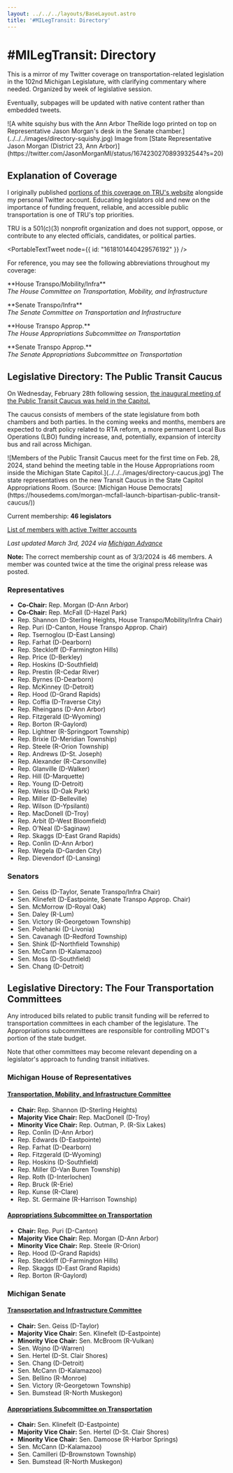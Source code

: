 ```yaml
---
layout: ../../../layouts/BaseLayout.astro
title: '#MILegTransit: Directory'
---
```



# #MILegTransit: Directory

This is a mirror of my Twitter coverage on transportation-related legislation in the 102nd Michigan Legislature, with clarifying commentary where needed. Organized by week of legislative session.

Eventually, subpages will be updated with native content rather than embedded tweets.

<CaptionedElement>
    <span>![A white squishy bus with the Ann Arbor TheRide logo printed on top on Representative Jason Morgan's desk in the Senate chamber.](../../../images/directory-squishy.jpg)</span>
    <span slot="caption">Image from [State Representative Jason Morgan (District 23, Ann Arbor)](https://twitter.com/JasonMorganMI/status/1674230270893932544?s=20)</span>
</CaptionedElement>

## Explanation of Coverage

I originally published [portions of this coverage on TRU's website](https://www.detroittransit.org/michigan-legislature-transit-watch/) alongside my personal Twitter account. Educating legislators old and new on the importance of funding frequent, reliable, and accessible public transportation is one of TRU's top priorities.

TRU is a 501(c)(3) nonprofit organization and does not support, oppose, or contribute to any elected officials, candidates, or political parties.

<PortableTextTweet node={{ id: "1618101440429576192" }} />

For reference, you may see the following abbreviations throughout my coverage:

<p>
    <abbr>**House Transpo/Mobility/Infra**</abbr><br />
    <dfn>The House Committee on Transportation, Mobility, and Infrastructure</dfn>
</p>
<p>
    <abbr>**Senate Transpo/Infra**</abbr><br />
    <dfn>The Senate Committee on Transportation and Infrastructure</dfn>
</p>
<p>
    <abbr>**House Transpo Approp.**</abbr><br />
    <dfn>The House Appropriations Subcommittee on Transportation</dfn>
</p>
<p>
    <abbr>**Senate Transpo Approp.**</abbr><br />
    <dfn>The Senate Appropriations Subcommittee on Transportation</dfn>
</p>

## Legislative Directory: The Public Transit Caucus

On Wednesday, February 28th following session, [the inaugural meeting of the Public Transit Caucus was held in the Capitol.](https://housedems.com/morgan-mcfall-launch-bipartisan-public-transit-caucus/)

The caucus consists of members of the state legislature from both chambers and both parties. In the coming weeks and months, members are expected to draft policy related to RTA reform, a more permanent Local Bus Operations (LBO) funding increase, and, potentially, expansion of intercity bus and rail across Michigan.

<CaptionedElement>
    <span>![Members of the Public Transit Caucus meet for the first time on Feb. 28, 2024, stand behind the meeting table in the House Appropriations room inside the Michigan State Capitol.](../../../images/directory-caucus.jpg)</span>
    <span slot="caption">The state representatives on the new Transit Caucus in the State Capitol Appropriations Room. (Source: [Michigan House Democrats](https://housedems.com/morgan-mcfall-launch-bipartisan-public-transit-caucus/))</span>
</CaptionedElement>

Current membership: **46 legislators**

[List of members with active Twitter accounts](https://twitter.com/i/lists/1764430350577533356)

*Last updated March 3rd, 2024 via [Michigan Advance](https://michiganadvance.com/2024/02/29/bipartisan-bicameral-public-transit-caucus-holds-inaugural-meeting-amid-concern-over-funding/)*

**Note:** The correct membership count as of 3/3/2024 is 46 members. A member was counted twice at the time the original press release was posted.

### Representatives

- **Co-Chair:** Rep. Morgan (D-Ann Arbor)
- **Co-Chair:** Rep. McFall (D-Hazel Park)
- Rep. Shannon (D-Sterling Heights, House Transpo/Mobility/Infra Chair)
- Rep. Puri (D-Canton, House Transpo Approp. Chair)
- Rep. Tsernoglou (D-East Lansing)
- Rep. Farhat (D-Dearborn)
- Rep. Steckloff (D-Farmington Hills)
- Rep. Price (D-Berkley)
- Rep. Hoskins (D-Southfield)
- Rep. Prestin (R-Cedar River)
- Rep. Byrnes (D-Dearborn)
- Rep. McKinney (D-Detroit)
- Rep. Hood (D-Grand Rapids)
- Rep. Coffia (D-Traverse City)
- Rep. Rheingans (D-Ann Arbor)
- Rep. Fitzgerald (D-Wyoming)
- Rep. Borton (R-Gaylord)
- Rep. Lightner (R-Springport Township)
- Rep. Brixie (D-Meridian Township)
- Rep. Steele (R-Orion Township)
- Rep. Andrews (D-St. Joseph)
- Rep. Alexander (R-Carsonville)
- Rep. Glanville (D-Walker)
- Rep. Hill (D-Marquette)
- Rep. Young (D-Detroit)
- Rep. Weiss (D-Oak Park)
- Rep. Miller (D-Belleville)
- Rep. Wilson (D-Ypsilanti)
- Rep. MacDonell (D-Troy)
- Rep. Arbit (D-West Bloomfield)
- Rep. O'Neal (D-Saginaw)
- Rep. Skaggs (D-East Grand Rapids)
- Rep. Conlin (D-Ann Arbor)
- Rep. Wegela (D-Garden City)
- Rep. Dievendorf (D-Lansing)

### Senators

- Sen. Geiss (D-Taylor, Senate Transpo/Infra Chair)
- Sen. Klinefelt (D-Eastpointe, Senate Transpo Approp. Chair)
- Sen. McMorrow (D-Royal Oak)
- Sen. Daley (R-Lum)
- Sen. Victory (R-Georgetown Township)
- Sen. Polehanki (D-Livonia)
- Sen. Cavanagh (D-Redford Township)
- Sen. Shink (D-Northfield Township)
- Sen. McCann (D-Kalamazoo)
- Sen. Moss (D-Southfield)
- Sen. Chang (D-Detroit)

## Legislative Directory: The Four Transportation Committees

Any introduced bills related to public transit funding will be referred to transportation committees in each chamber of the legislature. The Appropriations subcommittees are responsible for controlling MDOT's portion of the state budget.

Note that other committees may become relevant depending on a legislator's approach to funding transit initiatives.

### Michigan House of Representatives

#### [Transportation, Mobility, and Infrastructure Committee](https://www.house.mi.gov/Committee/TRANH)

- **Chair:** Rep. Shannon (D-Sterling Heights)
- **Majority Vice Chair:** Rep. MacDonell (D-Troy)
- **Minority Vice Chair:** Rep. Outman, P. (R-Six Lakes)
- Rep. Conlin (D-Ann Arbor)
- Rep. Edwards (D-Eastpointe)
- Rep. Farhat (D-Dearborn)
- Rep. Fitzgerald (D-Wyoming)
- Rep. Hoskins (D-Southfield)
- Rep. Miller (D-Van Buren Township)
- Rep. Roth (D-Interlochen)
- Rep. Bruck (R-Erie)
- Rep. Kunse (R-Clare)
- Rep. St. Germaine (R-Harrison Township)

#### [Appropriations Subcommittee on Transportation](https://www.house.mi.gov/Committee/HSTRA)

- **Chair:** Rep. Puri (D-Canton)
- **Majority Vice Chair:** Rep. Morgan (D-Ann Arbor)
- **Minority Vice Chair:** Rep. Steele (R-Orion)
- Rep. Hood (D-Grand Rapids)
- Rep. Steckloff (D-Farmington Hills)
- Rep. Skaggs (D-East Grand Rapids)
- Rep. Borton (R-Gaylord)

### Michigan Senate

#### [Transportation and Infrastructure Committee](https://committees.senate.michigan.gov/details?com=TRANSIFRA&sessionId=15)

- **Chair:** Sen. Geiss (D-Taylor)
- **Majority Vice Chair:** Sen. Klinefelt (D-Eastpointe)
- **Minority Vice Chair:** Sen. McBroom (R-Vulkan)
- Sen. Wojno (D-Warren)
- Sen. Hertel (D-St. Clair Shores)
- Sen. Chang (D-Detroit)
- Sen. McCann (D-Kalamazoo)
- Sen. Bellino (R-Monroe)
- Sen. Victory (R-Georgetown Township)
- Sen. Bumstead (R-North Muskegon)

#### [Appropriations Subcommittee on Transportation](https://committees.senate.michigan.gov/details.aspx?com=MDOT&sessionId=15)

- **Chair:** Sen. Klinefelt (D-Eastpointe)
- **Majority Vice Chair:** Sen. Hertel (D-St. Clair Shores)
- **Minority Vice Chair:** Sen. Damoose (R-Harbor Springs)
- Sen. McCann (D-Kalamazoo)
- Sen. Camilleri (D-Brownstown Township)
- Sen. Bumstead (R-North Muskegon)
